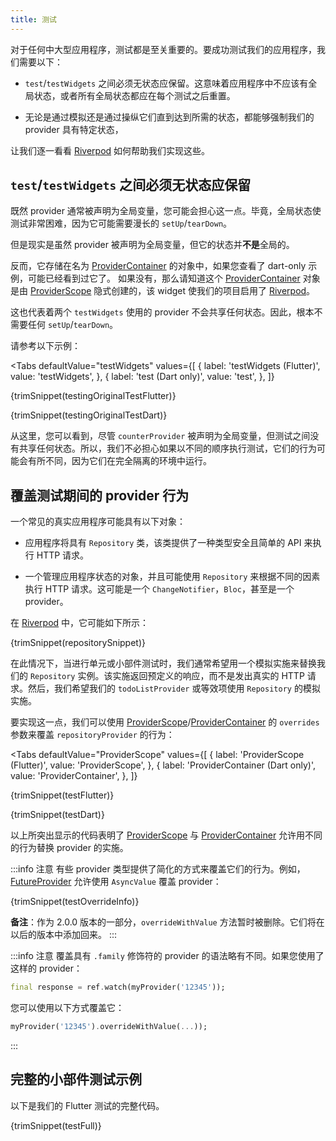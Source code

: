 ```yaml
---
title: 测试
---
```



对于任何中大型应用程序，测试都是至关重要的。要成功测试我们的应用程序，我们需要以下：
- `test`/`testWidgets` 之间必须无状态应保留。这意味着应用程序中不应该有全局状态，或者所有全局状态都应在每个测试之后重置。

- 无论是通过模拟还是通过操纵它们直到达到所需的状态，都能够强制我们的 provider 具有特定状态，

让我们逐一看看 [Riverpod] 如何帮助我们实现这些。

## `test`/`testWidgets` 之间必须无状态应保留

既然 provider 通常被声明为全局变量，您可能会担心这一点。毕竟，全局状态使测试非常困难，因为它可能需要漫长的 `setUp`/`tearDown`。

但是现实是虽然 provider 被声明为全局变量，但它的状态并**不是**全局的。

反而，它存储在名为 [ProviderContainer] 的对象中，如果您查看了 dart-only 示例，可能已经看到过它了。
如果没有，那么请知道这个 [ProviderContainer] 对象是由 [ProviderScope] 隐式创建的，该 widget 使我们的项目启用了 [Riverpod]。

这也代表着两个 `testWidgets` 使用的 provider 不会共享任何状态。因此，根本不需要任何 `setUp`/`tearDown`。

请参考以下示例：

<Tabs
  defaultValue="testWidgets"
  values={[
    { label: 'testWidgets (Flutter)', value: 'testWidgets', },
    { label: 'test (Dart only)', value: 'test', },
  ]}
>
<TabItem value="testWidgets">

<CodeBlock>{trimSnippet(testingOriginalTestFlutter)}</CodeBlock>

</TabItem>
<TabItem value="test">

<CodeBlock>{trimSnippet(testingOriginalTestDart)}</CodeBlock>

</TabItem>
</Tabs>


从这里，您可以看到，尽管 `counterProvider` 被声明为全局变量，但测试之间没有共享任何状态。所以，我们不必担心如果以不同的顺序执行测试，它们的行为可能会有所不同，因为它们在完全隔离的环境中运行。

## 覆盖测试期间的 provider 行为

一个常见的真实应用程序可能具有以下对象：

- 应用程序将具有 `Repository` 类，该类提供了一种类型安全且简单的 API 来执行 HTTP 请求。

- 一个管理应用程序状态的对象，并且可能使用 `Repository` 来根据不同的因素执行 HTTP 请求。这可能是一个 `ChangeNotifier`，`Bloc`，甚至是一个 provider。

在 [Riverpod] 中，它可能如下所示：

<CodeBlock>{trimSnippet(repositorySnippet)}</CodeBlock>

在此情况下，当进行单元或小部件测试时，我们通常希望用一个模拟实施来替换我们的 `Repository` 实例。该实施返回预定义的响应，而不是发出真实的 HTTP 请求。然后，我们希望我们的 `todoListProvider` 或等效项使用 `Repository` 的模拟实施。

要实现这一点，我们可以使用 [ProviderScope]/[ProviderContainer] 的 `overrides` 参数来覆盖 `repositoryProvider` 的行为：

<Tabs
  defaultValue="ProviderScope"
  values={[
    { label: 'ProviderScope (Flutter)', value: 'ProviderScope', },
    { label: 'ProviderContainer (Dart only)', value: 'ProviderContainer', },
  ]}
>
<TabItem value="ProviderScope">

<CodeBlock>{trimSnippet(testFlutter)}</CodeBlock>

</TabItem>
<TabItem value="ProviderContainer">

<CodeBlock>{trimSnippet(testDart)}</CodeBlock>

</TabItem>
</Tabs>

以上所突出显示的代码表明了 [ProviderScope] 与 [ProviderContainer] 允许用不同的行为替换 provider 的实施。

:::info 注意
有些 provider 类型提供了简化的方式来覆盖它们的行为。例如，[FutureProvider] 允许使用 `AsyncValue` 覆盖 provider：

<CodeBlock>{trimSnippet(testOverrideInfo)}</CodeBlock>

**备注**：作为 2.0.0 版本的一部分，`overrideWithValue` 方法暂时被删除。它们将在以后的版本中添加回来。
:::

:::info 注意
覆盖具有 `.family` 修饰符的 provider 的语法略有不同。如果您使用了这样的 provider：

```dart
final response = ref.watch(myProvider('12345'));
```
您可以使用以下方式覆盖它：

```dart
myProvider('12345').overrideWithValue(...));
```
:::

## 完整的小部件测试示例

以下是我们的 Flutter 测试的完整代码。

<CodeBlock>{trimSnippet(testFull)}</CodeBlock>

[riverpod]: https://github.com/rrousselgit/riverpod
[providerscope]: https://pub.dev/documentation/flutter_riverpod/latest/flutter_riverpod/ProviderScope-class.html
[providercontainer]: https://pub.dev/documentation/riverpod/latest/riverpod/ProviderContainer-class.html
[futureprovider]: ../providers/future_provider
[zone]: https://api.flutter.dev/flutter/dart-async/Zone-class.html

